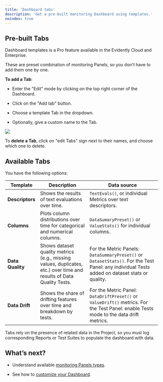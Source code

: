 ```yaml
---
title: 'Dashboard tabs'
description: 'Get a pre-built monitoring Dashboard using templates.'
noindex: true
---
```


## Pre-built Tabs

<Check>
  Dashboard templates is a Pro feature available in the Evidently Cloud and Enterprise.
</Check>

These are preset combination of monitoring Panels, so you don't have to add them one by one.

**To add a Tab**:

* Enter the "Edit" mode by clicking on the top right corner of the Dashboard.

* Click on the "Add tab" button.

* Choose a template Tab in the dropdown.

* Optionally, give a custom name to the Tab.

![](/images/dashboard/add_dashboard_tab.gif)

To **delete a Tab**, click on "edit Tabs" sign next to their names, and choose which one to delete.

## Available Tabs

You have the following options:

| Template         | Description                                                                                                         | Data source                                                                                                                                   |
| ---------------- | ------------------------------------------------------------------------------------------------------------------- | --------------------------------------------------------------------------------------------------------------------------------------------- |
| **Descriptors**  | Shows the results of text evaluations over time.                                                                    | `TextEvals()`, or individual Metrics over text descriptors.                                                                                   |
| **Columns**      | Plots column distributions over time for categorical and numerical columns.                                         | `DataSumaryPreset()` or `ValueStats()` for individual columns.                                                                                |
| **Data Quality** | Shows dataset quality metrics (e.g., missing values, duplicates, etc.) over time and results of Data Quality Tests. | For the Metric Panels: `DataSummaryPreset()` or `DatasetStats()`. For the Test Panel: any individual Tests added on dataset stats or quality. |
| **Data Drift**   | Shows the share of drifting features over time and breakdown by tests.                                              | For the Metric Panel: `DataDriftPreset()` or `ValueDrift()` metrics. For the Test Panel: enable Tests mode to the data drift metrics.         |

Tabs rely on the presence of related data in the Project, so you must log corresponding Reports or Test Suites to populate the dashboard with data.

## What’s next?

* Understand available [monitoring Panels types](/docs/platform/dashboard_panel_types.md).

* See how to [customize your Dashboard](/docs/platform/dashboard_add_panels.md).